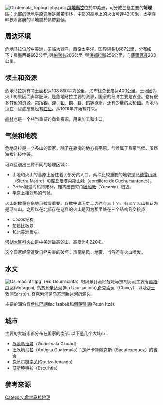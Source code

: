 {{unreferenced|time=2020-03-18T04:17:47+00:00}}
[[File:Guatemala_Topography.png|thumb]]
'''[[瓜地馬拉|瓜地馬拉]]'''位於中美洲，可分成三個主要的'''地理'''區：北部的低地平原佩滕是熱帶雨林，中部的高地上的火山可達4200米，太平洋畔狹窄富饒的平地屬於熱帶氣候。

==周边环境==
[[危地马拉|危地马拉]]位於[[中美洲|中美洲]]，东临大西洋，西临太平洋。国界線長1,687公里，分布如下：與墨西哥962公里, 與[[伯利兹|伯利兹]]266公里, 與[[洪都拉斯|洪都拉斯]]256公里，与[[薩爾瓦多|薩爾瓦多]]203公里。

==领土和资源==
危地马拉拥有领土面积达108 890平方公里。海岸线总长度达400公里。土地因为火山的原因而非常肥沃，是危地马拉主要的资源，国家的经济主要是农业。也有很多其他的资源，包括[[镍|镍]]、[[鋅|鋅]]、[[铅|铅]]、[[铜|铜]]、[[锑|锑]]、[[钨|钨]]等礦產，还有少量的[[汞|汞]]和[[铀|铀]]。危地马拉在一些底层里也有[[石油|石油]]，从1975年开始有开采。

[[森林|森林]]也是一个相当重要的商业资源，用来加工和出口。

==气候和地貌==
危地马拉是一个多山的国家，除了在靠海的地方有平原。气候属于热带气候，虽然海拔比较中等。

可以区别出三种不同的地理区域：
* 山地和火山的高原上居住着大部分的人口，两种比较重要的地貌是[[马德雷山脉|马德雷山脉]]（Sierra Madre）和[[库丘曼塔内斯山脉|库丘曼塔内斯山脉]]（cordillère de Cuchumantanes）。
* Petèn潮湿的热带雨林，距离墨西哥的[[猶加敦|猶加敦]]（Yucatán）很近。
* 平原上相对热的气候。

火山的数量在危地马拉很重要，有数字说历史上大约有三十个。有三个火山被认为是活火山。之所以在北部存在这样的火山是因为那里处在三个结构的交接点：
* Cocos结构, 
* 加勒比板块 
* 和北美洲板块。

[[塔胡木耳科火山|塔胡木耳科火山]]是中美洲最高的山，高度为4,220米。

这个国家经常遭受自然灾害的破坏：热带飓风，地震，当然还有火山喷发。

==水文==
[[File:Usumacinta.jpg|thumb]]（Río Usumacinta）的风景]]
流经危地马拉的河流主要有[[莫塔瓜河|莫塔瓜河]](Motagua), [[乌苏玛辛达河|乌苏玛辛达河]](Río Usumacinta),[[奇克索河|奇克索河]]（Chixoy） 以及[[沙士敦河|沙士敦河]]Sarstún.
奇克索河是乌苏玛新达河的源头。

主要的湖泊有[[伊札巴湖|伊札巴湖]](lac Izabal)和[[佩藤察湖|佩藤察湖]](Petén Itzá).

==城市==
主要的大城市都分布在国家的南部. 以下是几个大城市 : 
* [[危地马拉城|危地马拉城]]（Guatemala Ciudad）
* [[旧危地马拉|旧危地马拉]]（Antigua Guatemala）：是萨卡特佩克斯（Sacatepequez）的省会
* [[克萨尔特南戈|克萨尔特南戈]](Quetzaltenango)
* [[艾斯坤特拉|艾斯坤特拉]]（Escuintla）

==參考來源==
{{美洲题目|地理}}
[[Category:危地马拉地理|Category:危地马拉地理]]